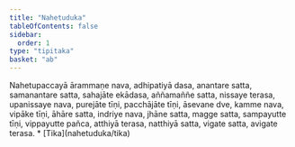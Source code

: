 ```yaml
---
title: "Nahetuduka"
tableOfContents: false
sidebar:
  order: 1
type: "tipitaka"
basket: "ab"
---
```



<DynamicBreadcrumb />

<Division number="124">

<Paragraph number="2432">
Nahetupaccayā ārammaṇe nava, adhipatiyā dasa, anantare satta, samanantare satta, sahajāte ekādasa, aññamaññe satta, nissaye terasa, upanissaye nava, purejāte tīṇi, pacchājāte tīṇi, āsevane dve, kamme nava, vipāke tīṇi, āhāre satta, indriye nava, jhāne satta, magge satta, sampayutte tīṇi, vippayutte pañca, atthiyā terasa, natthiyā satta, vigate satta, avigate terasa.

</Paragraph>
</Division>

<TableOfContents>
* [Tika](nahetuduka/tika)
</TableOfContents>